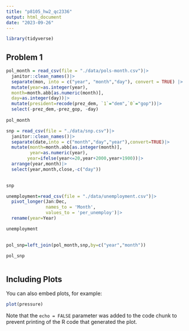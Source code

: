 ```yaml
---
title: "p8105_hw2_qc2336"
output: html_document
date: "2023-09-26"
---
```


```r
library(tidyverse)
```

## Problem 1
```r
pol_month = read_csv(file = "./data/pols-month.csv")|>
  janitor::clean_names()|>
  separate(mon, into = c("year", "month","day"), convert = TRUE) |>
  mutate(year=as.integer(year),
  month=month.abb[as.numeric(month)],
  day=as.integer(day))|>
  mutate(president=recode(prez_dem, `1`="dem",`0`="gop"))|>
  select(-prez_dem,-prez_gop, -day)
  
pol_month
```


```r
snp = read_csv(file = "./data/snp.csv")|>
  janitor::clean_names()|>
  separate(date,into = c("month","day","year"),convert=TRUE)|>
  mutate(month=month.abb[as.integer(month)],
         year=as.numeric(year),
        year=ifelse(year<=20,year+2000,year+1900))|>
  arrange(year,month)|>
  select(year,month,close,-c("day"))
  

snp

```
```r
unemployment=read_csv(file = "./data/unemployment.csv")|>
  pivot_longer(Jan:Dec,
               names_to = 'Month',
               values_to = 'per_unemploy')|>
  rename(year=Year)

unemployment
  
```
```r
pol_snp=left_join(pol_month,snp,by=c("year","month"))

pol_snp

```
```r

```


## Including Plots

You can also embed plots, for example:

```r
plot(pressure)
```

Note that the `echo = FALSE` parameter was added to the code chunk to prevent printing of the R code that generated the plot.
